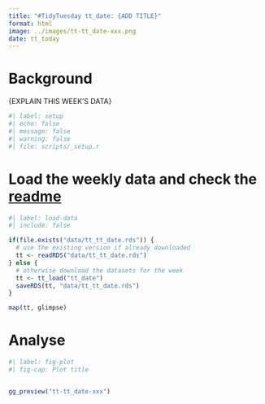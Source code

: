 ```yaml
---
title: "#TidyTuesday tt_date: {ADD TITLE}"
format: html
image: ../images/tt-tt_date-xxx.png
date: tt_today
---
```


# Background

{EXPLAIN THIS WEEK'S DATA}

```r
#| label: setup
#| echo: false
#| message: false
#| warning: false
#| file: scripts/_setup.r

```

# Load the weekly data and check the [readme](https://github.com/rfordatascience/tidytuesday/tree/main/data/tt_year/tt_date)

```r
#| label: load-data
#| include: false

if(file.exists("data/tt_tt_date.rds")) {
  # use the existing version if already downloaded
  tt <- readRDS("data/tt_tt_date.rds")
} else {
  # otherwise download the datasets for the week
  tt <- tt_load("tt_date")
  saveRDS(tt, "data/tt_tt_date.rds")
}

map(tt, glimpse)

```


# Analyse

```r
#| label: fig-plot
#| fig-cap: Plot title


gg_preview("tt-tt_date-xxx")

```

